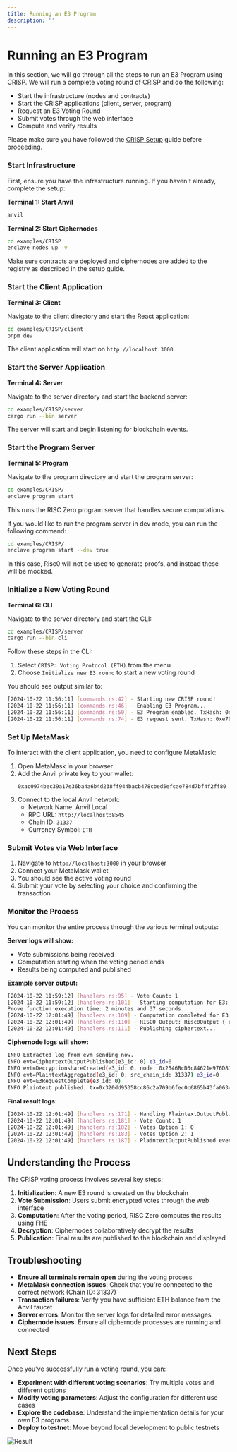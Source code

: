 ```yaml
---
title: Running an E3 Program
description: ''
---
```



# Running an E3 Program

In this section, we will go through all the steps to run an E3 Program using CRISP. We will run a complete voting round of CRISP and do the following:

- Start the infrastructure (nodes and contracts)
- Start the CRISP applications (client, server, program)
- Request an E3 Voting Round
- Submit votes through the web interface
- Compute and verify results

Please make sure you have followed the [CRISP Setup](/CRISP/setup) guide before proceeding.

<Steps>

### Start Infrastructure

First, ensure you have the infrastructure running. If you haven't already, complete the setup:

**Terminal 1: Start Anvil**
```sh
anvil
```

**Terminal 2: Start Ciphernodes**
```sh
cd examples/CRISP
enclave nodes up -v
```

Make sure contracts are deployed and ciphernodes are added to the registry as described in the setup guide.

### Start the Client Application

**Terminal 3: Client**

Navigate to the client directory and start the React application:

```sh
cd examples/CRISP/client
pnpm dev
```

The client application will start on `http://localhost:3000`.

### Start the Server Application

**Terminal 4: Server**

Navigate to the server directory and start the backend server:

```sh
cd examples/CRISP/server
cargo run --bin server
```

The server will start and begin listening for blockchain events.

### Start the Program Server

**Terminal 5: Program**

Navigate to the program directory and start the program server:

```sh
cd examples/CRISP/
enclave program start 
```

This runs the RISC Zero program server that handles secure computations.

If you would like to run the program server in dev mode, you can run the following command:

```sh
cd examples/CRISP/
enclave program start --dev true
```

In this case, Risc0 will not be used to generate proofs, and instead these will be mocked. 

### Initialize a New Voting Round

**Terminal 6: CLI**

Navigate to the server directory and start the CLI:

```sh
cd examples/CRISP/server
cargo run --bin cli
```

Follow these steps in the CLI:

1. Select `CRISP: Voting Protocol (ETH)` from the menu
2. Choose `Initialize new E3 round` to start a new voting round

You should see output similar to:
```sh
[2024-10-22 11:56:11] [commands.rs:42] - Starting new CRISP round!
[2024-10-22 11:56:11] [commands.rs:46] - Enabling E3 Program...
[2024-10-22 11:56:11] [commands.rs:50] - E3 Program enabled. TxHash: 0xa391a4cd2dcc59f4bc6dd1f5ed1c78006dbba4556ea633f4b6a53e2271538682
[2024-10-22 11:56:11] [commands.rs:74] - E3 request sent. TxHash: 0xe7998b9748e3526f6ca992c9bb498beabe4f387b02240a23d0f42a2386d3c305
```

### Set Up MetaMask

To interact with the client application, you need to configure MetaMask:

1. Open MetaMask in your browser
2. Add the Anvil private key to your wallet:
   ```
   0xac0974bec39a17e36ba4a6b4d238ff944bacb478cbed5efcae784d7bf4f2ff80
   ```
3. Connect to the local Anvil network:
   - Network Name: Anvil Local
   - RPC URL: `http://localhost:8545`
   - Chain ID: `31337`
   - Currency Symbol: `ETH`

### Submit Votes via Web Interface

1. Navigate to `http://localhost:3000` in your browser
2. Connect your MetaMask wallet
3. You should see the active voting round
4. Submit your vote by selecting your choice and confirming the transaction

### Monitor the Process

You can monitor the entire process through the various terminal outputs:

**Server logs will show:**
- Vote submissions being received
- Computation starting when the voting period ends
- Results being computed and published

**Example server output:**
```sh
[2024-10-22 11:59:12] [handlers.rs:95] - Vote Count: 1
[2024-10-22 11:59:12] [handlers.rs:101] - Starting computation for E3: 0
Prove function execution time: 2 minutes and 37 seconds
[2024-10-22 12:01:49] [handlers.rs:109] - Computation completed for E3: 0
[2024-10-22 12:01:49] [handlers.rs:110] - RISC0 Output: Risc0Output { result: ComputeResult } ...
[2024-10-22 12:01:49] [handlers.rs:111] - Publishing ciphertext...
```

**Ciphernode logs will show:**
```sh
INFO Extracted log from evm sending now.
INFO evt=CiphertextOutputPublished(e3_id: 0) e3_id=0
INFO evt=DecryptionshareCreated(e3_id: 0, node: 0x2546BcD3c84621e976D8185a91A922aE77ECEc30) e3_id=0
INFO evt=PlaintextAggregated(e3_id: 0, src_chain_id: 31337) e3_id=0
INFO evt=E3RequestComplete(e3_id: 0)
INFO Plaintext published. tx=0x320dd95358cc86c2a709b6fec0c6865b43fa063cb61dfcb8a748005d4886f040
```

**Final result logs:**
```sh
[2024-10-22 12:01:49] [handlers.rs:171] - Handling PlaintextOutputPublished event...
[2024-10-22 12:01:49] [handlers.rs:181] - Vote Count: 1
[2024-10-22 12:01:49] [handlers.rs:182] - Votes Option 1: 0
[2024-10-22 12:01:49] [handlers.rs:183] - Votes Option 2: 1
[2024-10-22 12:01:49] [handlers.rs:187] - PlaintextOutputPublished event handled.
```

</Steps>

## Understanding the Process

The CRISP voting process involves several key steps:

1. **Initialization**: A new E3 round is created on the blockchain
2. **Vote Submission**: Users submit encrypted votes through the web interface
3. **Computation**: After the voting period, RISC Zero computes the results using FHE
4. **Decryption**: Ciphernodes collaboratively decrypt the results
5. **Publication**: Final results are published to the blockchain and displayed

## Troubleshooting

- **Ensure all terminals remain open** during the voting process
- **MetaMask connection issues**: Check that you're connected to the correct network (Chain ID: 31337)
- **Transaction failures**: Verify you have sufficient ETH balance from the Anvil faucet
- **Server errors**: Monitor the server logs for detailed error messages
- **Ciphernode issues**: Ensure all ciphernode processes are running and connected

## Next Steps

Once you've successfully run a voting round, you can:

- **Experiment with different voting scenarios**: Try multiple votes and different options
- **Modify voting parameters**: Adjust the configuration for different use cases
- **Explore the codebase**: Understand the implementation details for your own E3 programs
- **Deploy to testnet**: Move beyond local development to public testnets

![Result](/poll-result.png)


